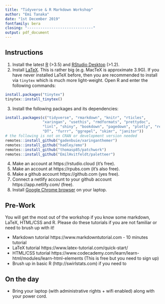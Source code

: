```yaml
---
title: "Tidyverse & R Markdown Workshop"
author: "Emi Tanaka"
date: "1st December 2019"
fontfamily: bera
closing: "------------------------------"
output: pdf_document
---
```


## Instructions

1. Install the latest [R](https://cran.r-project.org/mirrors.html) (>3.5) and [RStudio Desktop](https://rstudio.com/products/rstudio/) (>1.2).
2. Install [LaTeX](https://www.latex-project.org/get/). This is rather big (e.g. MacTeX is approximate 3.9G). If you have never installed LaTeX before, then you are recommended to install via `tinytex` which is much more light-weight. Open R and enter the following commands:
```r
install.packages("tinytex")
tinytex::install_tinytex()
```
3. Install the following packages and its dependencies:
```r
install.packages(c("tidyverse", "rmarkdown", "knitr", "rticles",
                 "xaringan", "usethis", "rmdformats", "prettydoc",
                 "linl", "shiny", "bookdown", "pagedown", "plotly", "remotes",
                 "DT", "furrr", "ggrepel", "skimr", "janitor"))
# the following is not on CRAN or development version needed
remotes::install_github("gadenbuie/xaringanthemer")
remotes::install_github("hadley/emo")
remotes::install_github("thomasp85/patchwork")
remotes::install_github("EmilHvitfeldt/paletteer")
```
4. Make an account at https://rstudio.cloud (it's free).
5. Make an account at https://rpubs.com (it's also free).
6. Make a github account https://github.com (yes free).
7. Connect a netlify account to your github account https://app.netlify.com/ (free).
8. Install [Google Chrome browser](https://www.google.com/chrome/) on your laptop.

## Pre-Work

You will get the most out of the workshop if you know some markdown, LaTeX, HTML/CSS and R. Please do these tutorials if you are not familiar or need to brush up with it! 

* Markdown tutorial https://www.markdowntutorial.com - 10 minutes tutorial
* LaTeX tutorial https://www.latex-tutorial.com/quick-start/
* HTML/CSS tutorial https://www.codecademy.com/learn/learn-html/modules/learn-html-elements (This is free but you need to sign up)
* Brush up in basic R (http://swirlstats.com) if you need to

## On the day

* Bring your laptop (with administrative rights + wifi enabled) along with your power cord.
